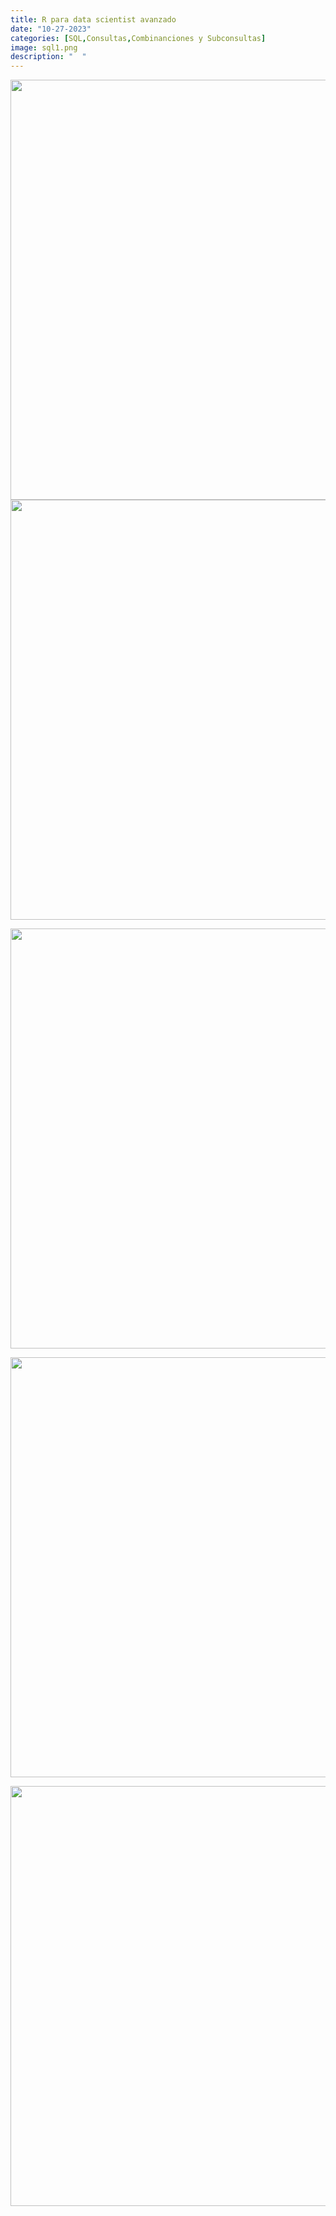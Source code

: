 ```yaml
---
title: R para data scientist avanzado
date: "10-27-2023"
categories: [SQL,Consultas,Combinanciones y Subconsultas]
image: sql1.png
description: "  "
---
```


![](sql1.png){width="9in" height="7in"}
![](sql2.png){width="9in" height="7in"}

![](sql3.png){width="9in" height="7in"}


![](sql4.png){width="9in" height="7in"}

![](sql5.png){width="9in" height="7in"}